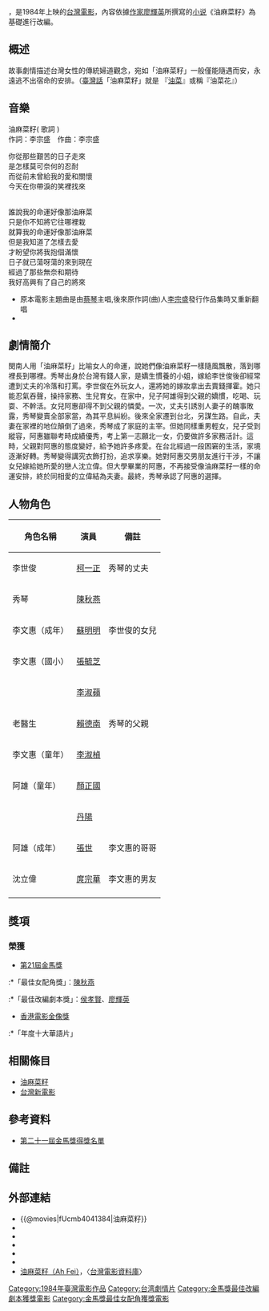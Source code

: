 {{Infobox Film
|  name               = 油麻菜籽
|  original_name      = ''{{lang|en|Ah Fei}}''
|  image              = 
|  caption            = 圖片說明
|  director           = [[萬仁|萬仁]] 
|  producer           = 劉勝忠
|  producer 2         = 張華坤<br>張華福
|  writer             = [[侯孝賢|侯孝賢]]<br>[[廖輝英|廖輝英]]
|  based on           = 廖輝英小說《油麻菜籽》
|  starring           = [[陳秋燕|陳秋燕]]<br>[[柯一正|柯一正]]<br>[[蘇明明|蘇明明]]
|  music              = [[李宗盛|李宗盛]]
|  endtheme           = [[蔡琴|蔡琴]]〈油麻菜籽〉
|  cinematography     = [[林贊庭|林贊庭]]
|  editing            = [[廖慶松|廖慶松]]
|  production company = 萬寶路影業有限公司
|  distributor        = 名毅實業有限公司
|  released           = {{TWN}}：{{film date|1984|1|1}}<br>{{HKG-1959}}：{{start date|1985|4|18}}<ref>[http://www.angelfire.com/home/bobic/HK_Movies/HK/hk1985c-b5.htm 香港電影票房 1985 〔華語電影〕] {{Wayback|url=http://www.angelfire.com/home/bobic/HK_Movies/HK/hk1985c-b5.htm |date=20071116135834 }}，〈香港電影票房全紀錄〉</ref>
|  runtime            = 115 分鐘
|  country            = {{TWN}}
|  language           = [[中華民國國語|國語]]<br>[[臺灣話|臺語]]
|  awards             = 
|  budget             = 
|  gross              = [[新台幣|TWD$]]4,019,218<ref>[http://cinema.nccu.edu.tw/BOX/3A/3A84.HTM 1984年台灣票房] {{webarchive|url=https://web.archive.org/web/20041214020514/http://cinema.nccu.edu.tw/box/3a/3a84.htm |date=2004-12-14 }}，〈[[台灣電影資料庫|台灣電影資料庫]]〉</ref><br>HK $1,029,755.00
|  amg_id             = 1:227364
|  imdb_id            = tt0337507
}}

{{engname|《油麻菜籽》|''Ah Fei''}}，是1984年上映的[[台灣電影|台灣電影]]，內容依據[[作家|作家]][[廖輝英|廖輝英]]所撰寫的[[小说|小说]]《油麻菜籽》為基礎進行改編。

== 概述 ==
故事劇情描述台灣女性的傳統婦道觀念，宛如「油麻菜籽」一般僅能隨遇而安，永遠逃不出宿命的安排。（[[臺灣話|臺灣話]]「油麻菜籽」就是 『[[油菜|油菜]]』或稱『油菜花』）

==音樂==
油麻菜籽( 歌詞 )<br />

作詞：李宗盛　作曲：李宗盛<br />


你從那些艱苦的日子走來<br />

是怎樣莫可奈何的忍耐<br />

而從前未曾給我的愛和關懷<br />

今天在你帶淚的笑裡找來<br />
<br />


誰說我的命運好像那油麻菜<br />

只是你不知將它往哪裡栽<br />

就算我的命運好像那油麻菜<br />

但是我知道了怎樣去愛<br />

才盼望你將我抱個滿懷<br />

日子就已蕩呀蕩的來到現在<br />

經過了那些無奈和期待<br />

我好高興有了自己的將來<br />


*原本電影主題曲是由[[蔡琴|蔡琴]]主唱,後來原作詞(曲)人[[李宗盛|李宗盛]]發行作品集時又重新翻唱
*{{youtube|xlGfVcXfkk0|蔡琴-油麻菜籽}}

== 劇情簡介 ==
{{Cquote|
女人是油麻菜籽命，落在哪裏就長到哪裏......|引自電影海報標題}}
閔南人用「油麻菜籽」比喻女人的命運，說她們像油麻菜籽一樣隨風飄散，落到哪裡長到哪裡。秀琴出身於台灣有錢人家，是嬌生慣養的小姐，嫁給李世俊後卻經常遭到丈夫的冷落和打罵。李世俊在外玩女人，還將她的嫁妝拿出去賣錢揮霍。她只能忍氣吞聲，操持家務、生兒育女。在家中，兒子阿雄得到父親的嬌慣，吃喝、玩耍、不幹活。女兒阿惠卻得不到父親的憐愛。一次，丈夫引誘別人妻子的醜事敗露，秀琴變賣全部家當，為其平息糾紛。後來全家遷到台北，另謀生路。自此，夫妻在家裡的地位顛倒了過來，秀琴成了家庭的主宰。但她同樣重男輕女，兒子受到縱容，阿惠雖聯考時成績優秀，考上第一志願北一女，仍要做許多家務活計。這時，父親對阿惠的態度變好，給予她許多疼愛。在台北經過一段困窘的生活，家境逐漸好轉。秀琴變得講究衣飾打扮，追求享樂。她對阿惠交男朋友進行干涉，不讓女兒嫁給她所愛的戀人沈立偉。但大學畢業的阿惠，不再接受像油麻菜籽一樣的命運安排，終於同相愛的立偉結為夫妻。最終，秀琴承認了阿惠的選擇。

== 人物角色 ==
{| class="wikitable" 
|- 
! 角色名稱 || 演員 || 備註
|- 
| 李世俊 || [[柯一正|柯一正]] || 秀琴的丈夫
|- 
| 秀琴 || [[陳秋燕|陳秋燕]] || 
|- 
| 李文惠（成年） || [[蘇明明|蘇明明]] || 李世俊的女兒 
|-
|李文惠（國小） || [[張毓芝|張毓芝]] ||
|- 
|  || [[李淑蘋|李淑蘋]] || 
|- 
|  老醫生 ||[[賴德南|賴德南]] || 秀琴的父親
|- 
|  李文惠（童年）  || [[李淑楨|李淑楨]]||
|- 
| 阿雄（童年） || [[顏正國|顏正國]] || 
|- 
|  || [[丹陽_(演員)|丹陽]] ||  
|- 
| 阿雄（成年） || [[張世|張世]] || 李文惠的哥哥
|- 
| 沈立偉 || [[庹宗華|庹宗華]] || 李文惠的男友
|- 
|}

== 獎項 ==
=== 榮獲 ===
*[[第21屆金馬獎|第21屆金馬獎]]
:*「最佳女配角獎」：[[陳秋燕|陳秋燕]]
:*「最佳改編劇本獎」：[[侯孝賢|侯孝賢]]、[[廖輝英|廖輝英]]
*[[香港電影金像獎|香港電影金像獎]]
:*「年度十大華語片」

== 相關條目 ==
{{wikiquote}}
*[[油麻菜籽|油麻菜籽]]
*[[台灣新電影|台灣新電影]]

== 參考資料 ==
*[https://web.archive.org/web/20070926230040/http://student.wtuc.edu.tw/~1093211020/29.htm 第二十一屆金馬獎得獎名單]

== 備註 ==
<references/>

== 外部連結 ==
*{{@movies|fUcmb4041384|油麻菜籽}}
*{{hkmdb title|6683|油麻菜籽}}
*{{Mtime|15658|油麻菜籽}}
*{{douban|title=油麻菜籽}}
*{{Amg movie|227364|油麻菜籽}}
*{{imdb title|0337507|油麻菜籽}}
*[https://web.archive.org/web/20041119104009/http://cinema.nccu.edu.tw/cinemaV2/film_show.htm?SID=1384 油麻菜籽（Ah Fei）]，〈[[台灣電影資料庫|台灣電影資料庫]]〉

{{金馬獎最佳改編劇本|第21屆}}

[[Category:1984年臺灣電影作品|Category:1984年臺灣電影作品]]
[[Category:台湾劇情片|Category:台湾劇情片]]
[[Category:金馬獎最佳改編劇本獲獎電影|Category:金馬獎最佳改編劇本獲獎電影]]
[[Category:金馬獎最佳女配角獲獎電影|Category:金馬獎最佳女配角獲獎電影]]